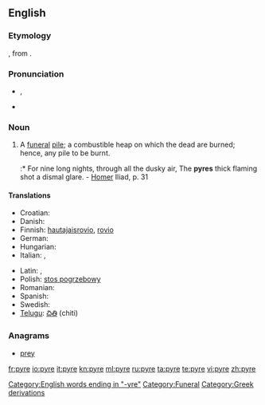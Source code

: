 {{wikipedia}}
==English==

===Etymology===
{{etyl|la}} {{term|pyra||pyre, funeral pile|lang=la}}, from {{etyl|grc}} {{term|sc=polytonic|πῦρ|tr=pūr||fire|lang=grc}}.

===Pronunciation===
* {{IPA|/ˈpaɪɚ/}}, {{SAMPA|/"paI@/}}
* {{rhymes|aɪə(r)}}

===Noun===
{{en-noun}}

# A [[funeral]] [[pile]]; a combustible heap on which the dead are burned; hence, any pile to be burnt.
#:* For nine long nights, through all the dusky air, The '''pyres''' thick flaming shot a dismal glare. - [[Homer]] Iliad, p. 31

====Translations====
{{trans-top|a funeral pile}}
* Croatian: {{t-|hr|lomača|f|alt=lòmača}}
* Danish: {{t-|da|ild}}
* Finnish: [[hautajaisrovio]], [[rovio]]
* German: {{t-|de|Scheiterhaufen|m}}
* Hungarian: {{t-|hu|máglya}}
* Italian: {{t+|it|pira|f}},  {{t|it|rogo}}
{{trans-mid}}
* Latin: {{t-|la|rogus|m}},  {{t|la|pyra}}
* Polish: [[stos pogrzebowy]] {{m}}
* Romanian: {{t+|ro|rug|n}}
* Spanish: {{t+|es|pira|f}}
* Swedish: {{t+|sv|eld}}
* [[Telugu]]: [[చితి]] (chiti)
{{trans-bottom}}

===Anagrams===
* [[prey]]

[[Category:English words ending in "-yre"]]
[[Category:Funeral]]
[[Category:Greek derivations]]

[[fr:pyre]]
[[io:pyre]]
[[it:pyre]]
[[kn:pyre]]
[[ml:pyre]]
[[ru:pyre]]
[[ta:pyre]]
[[te:pyre]]
[[vi:pyre]]
[[zh:pyre]]